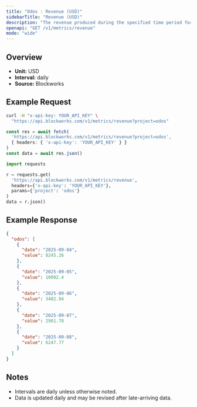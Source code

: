 ```yaml
---
title: "Odos : Revenue (USD)"
sidebarTitle: "Revenue (USD)"
description: "The revenue produced during the specified time period for given project."
openapi: "GET /v1/metrics/revenue"
mode: "wide"
---
```


## Overview

- **Unit:** USD
- **Interval:** daily
- **Source:** Blockworks

## Example Request

<CodeGroup>

```bash cURL
curl -H "x-api-key: YOUR_API_KEY" \
  "https://api.blockworks.com/v1/metrics/revenue?project=odos"
```

```typescript TypeScript
const res = await fetch(
  'https://api.blockworks.com/v1/metrics/revenue?project=odos',
  { headers: { 'x-api-key': 'YOUR_API_KEY' } }
)
const data = await res.json()
```

```python Python
import requests

r = requests.get(
  'https://api.blockworks.com/v1/metrics/revenue',
  headers={'x-api-key': 'YOUR_API_KEY'},
  params={'project': 'odos'}
)
data = r.json()
```

</CodeGroup>

## Example Response

```json
{
  "odos": [
    {
      "date": "2025-09-04",
      "value": 8245.26
    },
    {
      "date": "2025-09-05",
      "value": 10002.4
    },
    {
      "date": "2025-09-06",
      "value": 3402.94
    },
    {
      "date": "2025-09-07",
      "value": 2901.78
    },
    {
      "date": "2025-09-08",
      "value": 6247.77
    }
  ]
}
```

## Notes
- Intervals are daily unless otherwise noted.
- Data is updated daily and may be revised after late-arriving data.
